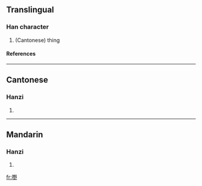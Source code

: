 ==Translingual==
===Han character===
{{Han char|rn=30|rad=口|as=11|sn=14|four=|canj=口田土弓 (RWGN)}}
# (Cantonese) thing
====References====
{{Han ref|kx=0206.201|hdz=10676.040|uh=5622|ud=22050}}
----
==Cantonese==
===Hanzi===
{{yue-hanzi|jyut=|y=ye5}}
# {{defn|Cantonese}}
----
==Mandarin==
===Hanzi===
{{cmn-hanzi|pin=[[yě]] ([[ye3]])|wg=yeh<sup>3</sup>}}
# {{defn|Mandarin}}

[[fr:嘢]]